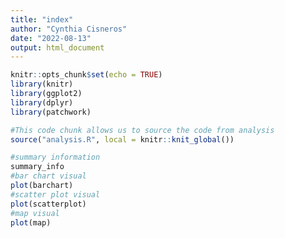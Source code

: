 ```yaml
---
title: "index"
author: "Cynthia Cisneros"
date: "2022-08-13"
output: html_document
---
```


```r
knitr::opts_chunk$set(echo = TRUE)
library(knitr)
library(ggplot2)
library(dplyr)
library(patchwork)
```

```r
#This code chunk allows us to source the code from analysis
source("analysis.R", local = knitr::knit_global())
```

```r
#summary information
summary_info
#bar chart visual
plot(barchart)
#scatter plot visual
plot(scatterplot)
#map visual
plot(map)
```

